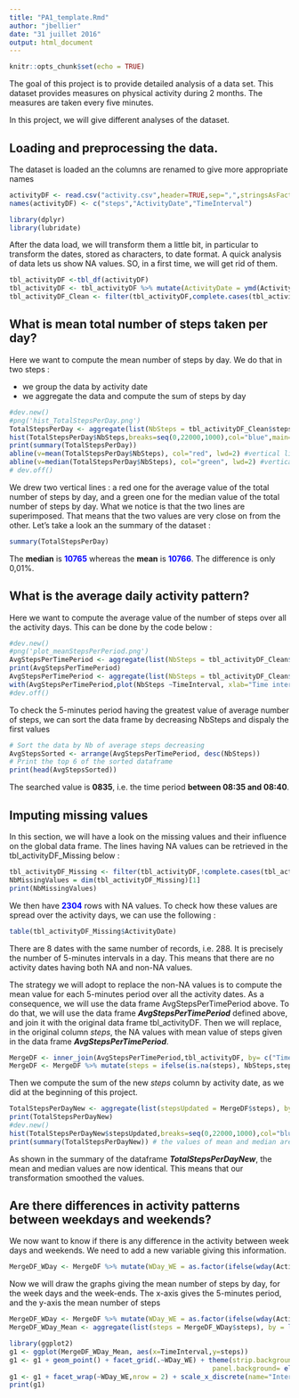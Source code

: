 ```yaml
---
title: "PA1_template.Rmd"
author: "jbellier"
date: "31 juillet 2016"
output: html_document
---
```



```r
knitr::opts_chunk$set(echo = TRUE)
```

The goal of this project is to provide detailed analysis of a data set. This dataset provides measures on physical activity during 2 months. The measures are taken every five minutes. 

In this project, we will give different analyses of the dataset. 

## Loading and preprocessing the data. 

The dataset is loaded an the columns are renamed to give more appropriate names

```r
activityDF <- read.csv("activity.csv",header=TRUE,sep=",",stringsAsFactors = FALSE)
names(activityDF) <- c("steps","ActivityDate","TimeInterval")
```


```r
library(dplyr)
library(lubridate)
```

After the data load, we will transform them a little bit, in particular to transform the dates, stored as characters, to date format.
A quick analysis of data lets us show NA values. SO, in a first time, we will get rid of them.

```r
tbl_activityDF <-tbl_df(activityDF)
tbl_activityDF <- tbl_activityDF %>% mutate(ActivityDate = ymd(ActivityDate), TimeInterval=sprintf("%04d",TimeInterval))
tbl_activityDF_Clean <- filter(tbl_activityDF,complete.cases(tbl_activityDF))
```

## What is mean total number of steps taken per day?

Here we want to compute the mean number of steps by day. We do that in two steps :

 * we group the data by activity date
 * we aggregate the data and compute the sum of steps by day

```r
#dev.new()
#png('hist_TotalStepsPerDay.png')
TotalStepsPerDay <- aggregate(list(NbSteps = tbl_activityDF_Clean$steps), by = list(ActivityDate=tbl_activityDF_Clean$ActivityDate),FUN = sum)
hist(TotalStepsPerDay$NbSteps,breaks=seq(0,22000,1000),col="blue",main="Histogram for total number of steps by date", xlab="Nb of steps")
print(summary(TotalStepsPerDay))
abline(v=mean(TotalStepsPerDay$NbSteps), col="red", lwd=2) #vertical line for mean value
abline(v=median(TotalStepsPerDay$NbSteps), col="green", lwd=2) #vertical line for median value
# dev.off()
```

We drew two vertical lines : a red one for the average value of the total number of steps by day, and a green one for the median value of the total number of steps by day. 
What we notice is that the two lines are superimposed. That means that the two values are very close on from the other. Let's take a look an the summary of the dataset :

```r
summary(TotalStepsPerDay)
```
The **median** is <span style="color:blue">**10765**</span> whereas the **mean** is  <span style="color:blue">**10766**</span>. The difference is only 0,01%. 

## What is the average daily activity pattern?
Here we want to compute the average value of the number of steps over all the activity days. This can be done by the code below :

```r
#dev.new()
#png('plot_meanStepsPerPeriod.png')
AvgStepsPerTimePeriod <- aggregate(list(NbSteps = tbl_activityDF_Clean$steps), by = list(TimeInterval=tbl_activityDF_Clean$TimeInterval),FUN = mean)
print(AvgStepsPerTimePeriod)
AvgStepsPerTimePeriod <- aggregate(list(NbSteps = tbl_activityDF_Clean$steps), by = list(TimeInterval=tbl_activityDF_Clean$TimeInterval),FUN = mean)
with(AvgStepsPerTimePeriod,plot(NbSteps ~TimeInterval, xlab="Time interval", ylab="Nb of steps", type="l", main="total number of steps across day time"))
#dev.off()
```

To check the 5-minutes period having the greatest value of average number of steps, we can sort the data frame by decreasing NbSteps and dispaly the first values

```r
# Sort the data by Nb of average steps decreasing
AvgStepsSorted <- arrange(AvgStepsPerTimePeriod, desc(NbSteps))
# Print the top 6 of the sorted dataframe
print(head(AvgStepsSorted))
```

The searched value is **0835**, i.e. the time period **between 08:35 and 08:40**.

## Imputing missing values

In this section, we will have a look on the missing values and their influence on the global data frame. The lines having NA values can be retrieved in the tbl_activityDF_Missing below :

```r
tbl_activityDF_Missing <- filter(tbl_activityDF,!complete.cases(tbl_activityDF))
NbMissingValues = dim(tbl_activityDF_Missing)[1] 
print(NbMissingValues)
```

We then have <span style="color:blue">**2304**</span> rows with NA values. To check how these values are spread over the activity days, we can use the following :

```r
table(tbl_activityDF_Missing$ActivityDate)
```

There are 8 dates with the same number of records, i.e. 288. It is precisely the number of 5-minutes intervals in a day. This means that there are no activity dates having both NA and non-NA values. 

The strategy we will adopt to replace the non-NA values is to compute the mean value for each 5-minutes period over all the activity dates. As a consequence, we will use the data frame AvgStepsPerTimePeriod above.
To do that, we will use the data frame ***AvgStepsPerTimePeriod*** defined above, and join it with the original data frame tbl_activityDF. Then we will replace, in the original column *steps*, the NA values with mean value of steps given in the  data frame ***AvgStepsPerTimePeriod***. 

```r
MergeDF <- inner_join(AvgStepsPerTimePeriod,tbl_activityDF, by= c("TimeInterval"))
MergeDF <- MergeDF %>% mutate(steps = ifelse(is.na(steps), NbSteps,steps))
```

Then we compute the sum of the new *steps* column by activity date, as we did at the beginning of this project. 

```r
TotalStepsPerDayNew <- aggregate(list(stepsUpdated = MergeDF$steps), by = list(ActivityDate=MergeDF$ActivityDate),FUN = sum)
print(TotalStepsPerDayNew)
#dev.new()
hist(TotalStepsPerDayNew$stepsUpdated,breaks=seq(0,22000,1000),col="blue",main="Histogram for total number of steps by date", xlab="Nb of steps")
print(summary(TotalStepsPerDayNew)) # the values of mean and median are equal 
```

As shown in the summary of the dataframe ***TotalStepsPerDayNew***, the mean and median values are now identical. This means that our transformation smoothed the values. 

## Are there differences in activity patterns between weekdays and weekends?

We now want to know if there is any difference in the activity between week days and weekends. We need to add a new variable giving this information.

```r
MergeDF_WDay <- MergeDF %>% mutate(WDay_WE = as.factor(ifelse(wday(ActivityDate) %in% c(1,7),"Week-End","WeekDay")))
```

Now we will draw the graphs giving the mean number of steps by day, for the week days and the week-ends.
The x-axis gives the 5-minutes period, and the y-axis the mean number of steps

```r
MergeDF_WDay <- MergeDF %>% mutate(WDay_WE = as.factor(ifelse(wday(ActivityDate) %in% c(1,7),"Week-End","WeekDay")))
MergeDF_WDay_Mean <- aggregate(list(steps = MergeDF_WDay$steps), by = list(WDay_WE =MergeDF_WDay$WDay_WE,TimeInterval=MergeDF_WDay$TimeInterval),FUN = mean)
```


```r
library(ggplot2)
g1 <- ggplot(MergeDF_WDay_Mean, aes(x=TimeInterval,y=steps))
g1 <- g1 + geom_point() + facet_grid(.~WDay_WE) + theme(strip.background = element_rect(colour="black", fill="BlanchedAlmond", size=1.5, linetype="solid"),
												   panel.background= element_rect(fill="white", linetype="solid",colour="black")) 
g1 <- g1 + facet_wrap(~WDay_WE,nrow = 2) + scale_x_discrete(name="Interval", breaks = c(0,500,1000,1500,2000,2500),labels = c(0,500,1000,1500,2000,2500))
print(g1)
```